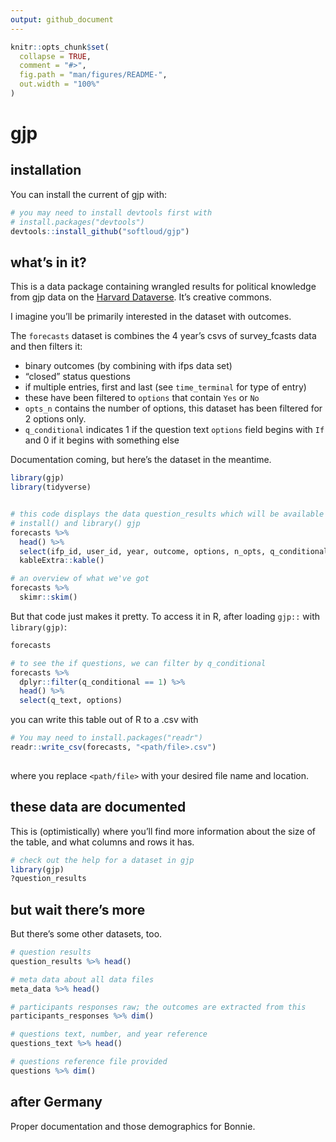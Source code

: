 ```yaml
---
output: github_document
---
```


<!-- README.md is generated from README.Rmd. Please edit that file -->

```r
knitr::opts_chunk$set(
  collapse = TRUE,
  comment = "#>",
  fig.path = "man/figures/README-",
  out.width = "100%"
)
```

# gjp

<!-- badges: start -->
<!-- badges: end -->


## installation

You can install the current of gjp  with:

``` r

# you may need to install devtools first with
# install.packages("devtools")
devtools::install_github("softloud/gjp")
```



## what's in it?

This is a data package containing wrangled results for political knowledge from gjp data on the [Harvard Dataverse](https://dataverse.harvard.edu/dataset.xhtml?persistentId=doi:10.7910/DVN/BPCDH5). It's creative commons. 

I imagine you'll be primarily interested in the dataset with outcomes. 

The `forecasts` dataset is combines the 4 year's csvs of survey_fcasts data and then filters it:

- binary outcomes (by combining with ifps data set)
- "closed" status questions
- if multiple entries, first and last (see `time_terminal` for type of entry)
- these have been filtered to `options` that contain `Yes` or `No`
- `opts_n` contains the number of options, this dataset has been filtered for 2 options only. 
- `q_conditional` indicates 1 if the question text `options` field begins with `If` and 0 if it begins with something else   

Documentation coming, but here's the dataset in the meantime. 

```r

library(gjp)
library(tidyverse)


# this code displays the data question_results which will be available once you 
# install() and library() gjp
forecasts %>% 
  head() %>% 
  select(ifp_id, user_id, year, outcome, options, n_opts, q_conditional, options_yn, time_terminal, timestamp, q_type,  q_status) %>% # remove question text for formatting
  kableExtra::kable()


```

```r
# an overview of what we've got
forecasts %>% 
  skimr::skim()


```


But that code just makes it pretty. To access it in R, after loading `gjp::` with `library(gjp)`:

```r
 
forecasts

# to see the if questions, we can filter by q_conditional
forecasts %>% 
  dplyr::filter(q_conditional == 1) %>% 
  head() %>% 
  select(q_text, options)

```

you can write this table out of R to a .csv with 

```r

# You may need to install.packages("readr")
readr::write_csv(forecasts, "<path/file>.csv") 
 
```

where you replace `<path/file>` with your desired file name and location.



## these data are documented

This is (optimistically) where you'll find more information about the size of the table, and what columns and rows it has. 

```r
# check out the help for a dataset in gjp
library(gjp)
?question_results

```


## but wait there's more

But there's some other datasets, too.

```r

# question results
question_results %>% head()

# meta data about all data files
meta_data %>% head()

# participants responses raw; the outcomes are extracted from this
participants_responses %>% dim()

# questions text, number, and year reference
questions_text %>% head()

# questions reference file provided
questions %>% dim()

```

## after Germany

Proper documentation and those demographics for Bonnie. 
